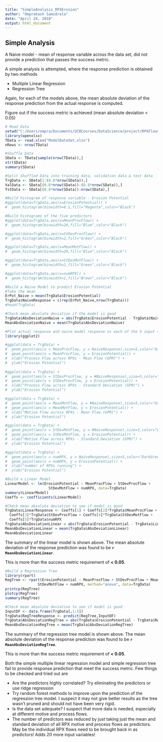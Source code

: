 ```yaml
---
title: "SimpleAnalysis_RPXErosion"
author: "Omprakash Samudrala"
date: "April 24, 2018"
output: html_document
---
```


## Simple Analysis

A Naive model - mean of response variable across the data set, did not provide a prediction that passes the success metric.

A simple analysis is attempted, where the response prediction is obtained by two methods

* Multiple Linear Regression
* Regression Tree


Again, for each of the models above, the mean absolute deviation of the response prediction from the actual response is computed.

Figure out if the success metric is achieved (mean absolute deviation < 0.05)



```r
# Read Data
setwd("C:/Users/ompra/Documents/UCBCourses/DataScience/project/RPXFlows/data")
library(openxlsx)
TData <- read.xlsx("ModelDataSet.xlsx")
nRows <- nrow(TData)

#Shuffle Data
SData <- TData[sample(nrow(TData)),]
str(SData)
summary(SData)

#Split Shuffled Data into training data, validation data & test data
TrgData <- SData[1:(0.6*nrow(SData)),]
ValData <- SData[(0.6*nrow(SData)):(0.8*nrow(SData)),]
TstData <- SData[(0.8*nrow(SData)):nrow(SData),]

#Build histogram of response variable - Erosion Potential
#ggplot(data=TrgData,aes(x=ErosionPotential)) +
#  geom_histogram(binwidth=0.1,fill="Magenta",color="Black")

#Build histograms of the five predictors
#ggplot(data=TrgData,aes(x=MeanProcFlow)) +
#  geom_histogram(binwidth=20,fill="Blue",color="Black")

#ggplot(data=TrgData,aes(x=StDevProcFlow)) +
#  geom_histogram(binwidth=2,fill="Green",color="Black")

#ggplot(data=TrgData,aes(x=MeanMotFlow)) +
#  geom_histogram(binwidth=20,fill="Blue",color="Black")

#ggplot(data=TrgData,aes(x=StDevMotFlow)) +
#  geom_histogram(binwidth=2,fill="Green",color="Black")

#ggplot(data=TrgData,aes(x=numRPX)) +
#  geom_histogram(binwidth=1,fill="Brown",color="Black")

#Build a Naive Model to predict Erosion Potential
#Take the mean
ErPot_Naive = mean(TrgData$ErosionPotential)
TrgData$NaiveResponse = c(rep(ErPot_Naive,nrow(TrgData)))
#head(TrgData)

#Check mean absolute deviation if the model is good
TrgData$AbsDeviationNaive = abs(TrgData$ErosionPotential - TrgData$NaiveResponse)
MeanAbsDeviationNaive = mean(TrgData$AbsDeviationNaive)

#Plot actual response and naive model response vs each of the 5 input variables
library(ggplot2)

#ggplot(data = TrgData) +
#  geom_point(aes(x = MeanProcFlow, y = NaiveResponse),size=5,color="DarkGreen") +
#  geom_point(aes(x = MeanProcFlow, y = ErosionPotential)) + 
#  xlab("Process Flow across RPXs - Mean Flow (GPM)") +
#  ylab("Erosion Potential")
  
#ggplot(data = TrgData) +
#  geom_point(aes(x = StDevProcFlow, y = #NaiveResponse),size=5,color="DarkGreen") +
#  geom_point(aes(x = StDevProcFlow, y = ErosionPotential)) + 
#  xlab("Process Flow across RPXs - Standard Deviation (GPM)") +
#  ylab("Erosion Potential")

#ggplot(data = TrgData) +
#  geom_point(aes(x = MeanMotFlow, y = #NaiveResponse),size=5,color="DarkGreen") +
#  geom_point(aes(x = MeanMotFlow, y = ErosionPotential)) + 
#  xlab("Motive Flow across RPXs - Mean Flow (GPM)") +
#  ylab("Erosion Potential")

#ggplot(data = TrgData) +
#  geom_point(aes(x = StDevMotFlow, y = #NaiveResponse),size=5,color="DarkGreen") +
#  geom_point(aes(x = StDevMotFlow, y = ErosionPotential)) + 
#  xlab("Motive Flow across RPXs - Standard Deviation (GPM)") +
#  ylab("Erosion Potential")

#ggplot(data = TrgData) +
#  geom_point(aes(x = numRPX, y = NaiveResponse),size=5,color="DarkGreen") +
#  geom_point(aes(x = numRPX, y = ErosionPotential)) + 
#  xlab("number of RPXs running") +
#  ylab("Erosion Potential")

#Build a Linear Model
LinearModel <- lm(ErosionPotential ~ MeanProcFlow + StDevProcFlow + 
                    StDevMotFlow + numRPX, data=TrgData)
summary(LinearModel)
Coeffs <- coefficients(LinearModel)

#Check mean absolute deviation to see if model is good
TrgData$LinearResponse <- Coeffs[1] + Coeffs[2]*TrgData$MeanProcFlow +
  Coeffs[3]*TrgData$StDevProcFlow + Coeffs[4]*TrgData$StDevMotFlow +
  Coeffs[5]*TrgData$numRPX
TrgData$AbsDeviationLinear = abs(TrgData$ErosionPotential - TrgData$LinearResponse)
MeanAbsDeviationLinear = mean(TrgData$AbsDeviationLinear)
MeanAbsDeviationLinear
```

The summary of the linear model is shown above. The mean absolute deviation of the response prediction was found to be **`r MeanAbsDeviationLinear`**.

This is more than the success metric requirement of **< 0.05**.

```r
#Build a Regression Tree
library(rpart)
RegTree <- rpart(ErosionPotential ~ MeanProcFlow + StDevProcFlow + MeanMotFlow +
               StDevMotFlow + numRPX, method="anova", data=TrgData)
printcp(RegTree)
plotcp(RegTree)
summary(RegTree)

#Check mean absolute deviation to see if model is good
InputDF <- data.frame(TrgData[,1:5])
TrgData$RegTreeResponse <- predict(RegTree,InputDF)
TrgData$AbsDeviationRegTree = abs(TrgData$ErosionPotential - TrgData$RegTreeResponse)
MeanAbsDeviationRegTree = mean(TrgData$AbsDeviationRegTree)
```

The summary of the regression tree model is shown above. The mean absolute deviation of the response prediction was found to be **`r MeanAbsDeviationRegTree`**.

This is more than the success metric requirement of **< 0.05**.

Both the simple multiple linear regression model and simple regression tree fail to provide response prediction that meet the success metric. Few things to be checked and tried out are

* Are the predictors highly correlated? Try eliminating the predictors or use ridge regression
* Try random forest methods to improve upon the prediction of the regression tree model. I suspect it may not give better results as the tree wasn't pruned and should not have been very rigid.
* Is the data set adequate? I suspect that more data is needed, especially at different motive and process flows.
* The number of predictors was reduced by just taking just the mean and standard deviation of all RPX motive and process flows as predictors. May be the individual RPX flows need to be brought back in as predictors! Adds 20 more input variables!


